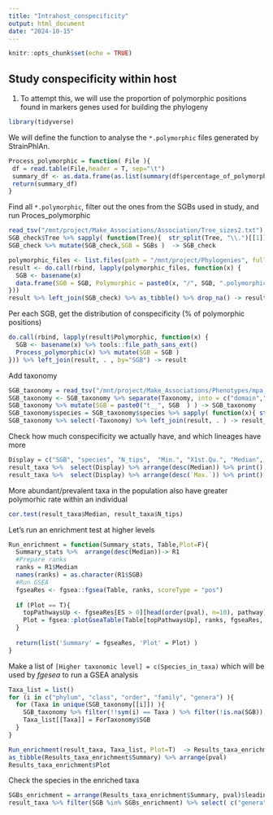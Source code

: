 ```yaml
---
title: "Intrahost_conspecificity"
output: html_document
date: "2024-10-15"
---
```


```r
knitr::opts_chunk$set(echo = TRUE)
```

## Study conspecificity within host

1. To attempt this, we will use the proportion of polymorphic positions found in markers genes used for building the phylogeny

```r
library(tidyverse)
```

We will define the function to analyse the `*.polymorphic` files generated by StrainPhlAn. 

```r
Process_polymorphic = function( File ){
 df = read.table(File,header = T, sep="\t")
 summary_df <- as.data.frame(as.list(summary(df$percentage_of_polymorphic_sites)))
 return(summary_df)
}

```

Find all `*.polymorphic`, filter out the ones from the SGBs used in study, and run Proces_polymorphic

```r
read_tsv("/mnt/project/Make_Associations/Association/Tree_sizes2.txt") %>% filter(N_tips >= 300  ) -> SGB_check 
SGB_check$Tree %>% sapply( function(Tree){  str_split(Tree, "\\.")[[1]][2] } ) -> SGBs
SGB_check %>% mutate(SGB_check,SGB = SGBs )  -> SGB_check

polymorphic_files <- list.files(path = "/mnt/project/Phylogenies", full.names = T)
result <- do.call(rbind, lapply(polymorphic_files, function(x) {
  SGB <- basename(x)
  data.frame(SGB = SGB, Polymorphic = paste0(x, "/", SGB, ".polymorphic"), stringsAsFactors = FALSE)
}))
result %>% left_join(SGB_check) %>% as_tibble() %>% drop_na() -> result

```

Per each SGB, get the distribution of conspecificity (% of polymorphic positions) 
```r
do.call(rbind, lapply(result$Polymorphic, function(x) {
  SGB <- basename(x) %>% tools::file_path_sans_ext()
  Process_polymorphic(x) %>% mutate(SGB = SGB ) 
})) %>% left_join(result, . , by="SGB") -> result

```

Add taxonomy
```r
SGB_taxonomy = read_tsv("/mnt/project/Make_Associations/Phenotypes/mpa_vJan21_CHOCOPhlAnSGB_202103_species.txt.bz2", col_names = F ) %>% rename(SGB=X1, Taxonomy=X2)
SGB_taxonomy <- SGB_taxonomy %>% separate(Taxonomy, into = c("domain","phylum", "class", "order", "family", "genera", "species"), sep = "\\|", remove = FALSE)
SGB_taxonomy %>% mutate(SGB = paste0("t__", SGB  ) ) -> SGB_taxonomy
SGB_taxonomy$species = SGB_taxonomy$species %>% sapply( function(x){ str_split(x, ",")[[1]][1] }  )
SGB_taxonomy %>% select(-Taxonomy) %>% left_join(result, . ) -> result_taxa

```


Check how much conspecificity we actually have, and which lineages have more

```r
Display = c("SGB", "species", "N_tips",  "Min.", "X1st.Qu.", "Median",  "Mean", "X3rd.Qu.",  "Max.")
result_taxa %>%  select(Display) %>% arrange(desc(Median)) %>% print()
result_taxa %>%  select(Display) %>% arrange(desc(`Max.`)) %>% print()

```

More abundant/prevalent taxa in the population also have greater polymorhic rate within an individual
```r
cor.test(result_taxa$Median, result_taxa$N_tips)
```

Let's run an enrichment test at higher levels

```r
Run_enrichment = function(Summary_stats, Table,Plot=F){
  Summary_stats %>%  arrange(desc(Median))-> R1
  #Prepare ranks
  ranks = R1$Median
  names(ranks) = as.character(R1$SGB)
  #Run GSEA
  fgseaRes <- fgsea::fgsea(Table, ranks, scoreType = "pos")
  
  if (Plot == T){
    topPathwaysUp <- fgseaRes[ES > 0][head(order(pval), n=10), pathway]
    Plot = fgsea::plotGseaTable(Table[topPathwaysUp], ranks, fgseaRes,  gseaParam=0.5)
  }
  
  return(list('Summary' = fgseaRes, 'Plot' = Plot) )
}
```
Make a list of `[Higher taxonomic level] = c(Species_in_taxa)` which will be used by *fgesea* to run a GSEA analysis
```r

Taxa_list = list()
for (i in c("phylum", "class", "order", "family", "genera") ){
  for (Taxa in unique(SGB_taxonomy[[i]]) ){
    SGB_taxonomy %>% filter(!!sym(i) == Taxa ) %>% filter(!is.na(SGB)) -> ForTaxonomy
    Taxa_list[[Taxa]] = ForTaxonomy$SGB
  }
}


```

```r
Run_enrichment(result_taxa, Taxa_list, Plot=T)  -> Results_taxa_enrichment  
as_tibble(Results_taxa_enrichment$Summary) %>% arrange(pval)
Results_taxa_enrichment$Plot
```
Check the species in the enriched taxa
```r
SGBs_enrichment = arrange(Results_taxa_enrichment$Summary, pval)$leadingEdge[1][[1]]
result_taxa %>% filter(SGB %in% SGBs_enrichment) %>% select( c("genera", Display))

```


